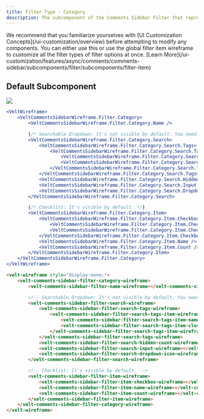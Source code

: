 ```yaml
---
title: Filter Type - Category
description: The subcomponent of the Comments Sidebar Filter that represents the Category
---
```


<Note>
We recommend that you familiarize yourselves with [UI Customization Concepts](/ui-customization/overview) before attempting to modify any components.
</Note>

<Warning>
You can either use this or use the global filter item wireframe to customize all the filter types of filter options at once. [Learn More](/ui-customization/features/async/comments/comments-sidebar/subcomponents/filter/subcomponents/filter-item)
</Warning>


## Default Subcomponent

![](/images/customization/filter-category.png)
<RequestExample>
```jsx React / Next.js
<VeltWireframe>
    <VeltCommentsSidebarWireframe.Filter.Category>
        <VeltCommentsSidebarWireframe.Filter.Category.Name />

        {/* Searchable Dropdown: It's not visible by default. You need to add the wireframe to the sidebar. */}
        <VeltCommentsSidebarWireframe.Filter.Category.Search>
            <VeltCommentsSidebarWireframe.Filter.Category.Search.Tags>
                <VeltCommentsSidebarWireframe.Filter.Category.Search.Tags.Item>
                    <VeltCommentsSidebarWireframe.Filter.Category.Search.Tags.Item.Name />
                    <VeltCommentsSidebarWireframe.Filter.Category.Search.Tags.Item.Close />
                </VeltCommentsSidebarWireframe.Filter.Category.Search.Tags.Item>
            </VeltCommentsSidebarWireframe.Filter.Category.Search.Tags>
            <VeltCommentsSidebarWireframe.Filter.Category.Search.HiddenCount />
            <VeltCommentsSidebarWireframe.Filter.Category.Search.Input />
            <VeltCommentsSidebarWireframe.Filter.Category.Search.DropdownIcon />
        </VeltCommentsSidebarWireframe.Filter.Category.Search>

        {/* Checklist: It's visible by default. */}
        <VeltCommentsSidebarWireframe.Filter.Category.Item>
            <VeltCommentsSidebarWireframe.Filter.Category.Item.Checkbox>
                <VeltCommentsSidebarWireframe.Filter.Category.Item.Checkbox.Checked />
                <VeltCommentsSidebarWireframe.Filter.Category.Item.Checkbox.Unchecked />
            </VeltCommentsSidebarWireframe.Filter.Category.Item.Checkbox>
            <VeltCommentsSidebarWireframe.Filter.Category.Item.Name />
            <VeltCommentsSidebarWireframe.Filter.Category.Item.Count />
        </VeltCommentsSidebarWireframe.Filter.Category.Item>
    </VeltCommentsSidebarWireframe.Filter.Category>
</VeltWireframe>
```


```HTML HTML
<velt-wireframe style="display:none;">
    <velt-comments-sidebar-filter-category-wireframe>
        <velt-comments-sidebar-filter-name-wireframe></velt-comments-sidebar-filter-name-wireframe>

        <!-- Searchable Dropdown: It's not visible by default. You need to add the wireframe to the sidebar. -->
        <velt-comments-sidebar-filter-search-wireframe>
            <velt-comments-sidebar-filter-search-tags-wireframe>
                <velt-comments-sidebar-filter-search-tags-item-wireframe>
                    <velt-comments-sidebar-filter-search-tags-item-name-wireframe></velt-comments-sidebar-filter-search-tags-item-name-wireframe>
                    <velt-comments-sidebar-filter-search-tags-item-close-wireframe></velt-comments-sidebar-filter-search-tags-item-close-wireframe>
                </velt-comments-sidebar-filter-search-tags-item-wireframe>
            </velt-comments-sidebar-filter-search-tags-wireframe>
            <velt-comments-sidebar-filter-search-hidden-count-wireframe></velt-comments-sidebar-filter-search-hidden-count-wireframe>
            <velt-comments-sidebar-filter-search-input-wireframe></velt-comments-sidebar-filter-search-input-wireframe>
            <velt-comments-sidebar-filter-search-dropdown-icon-wireframe></velt-comments-sidebar-filter-search-dropdown-icon-wireframe>
        </velt-comments-sidebar-filter-search-wireframe>

        <!-- Checklist: It's visible by default. -->
        <velt-comments-sidebar-filter-item-wireframe>
            <velt-comments-sidebar-filter-item-checkbox-wireframe></velt-comments-sidebar-filter-item-checkbox-wireframe>
            <velt-comments-sidebar-filter-item-name-wireframe></velt-comments-sidebar-filter-item-name-wireframe>
            <velt-comments-sidebar-filter-item-count-wireframe></velt-comments-sidebar-filter-item-count-wireframe>
        </velt-comments-sidebar-filter-item-wireframe>
    </velt-comments-sidebar-filter-category-wireframe>
</velt-wireframe>
```

</RequestExample>

